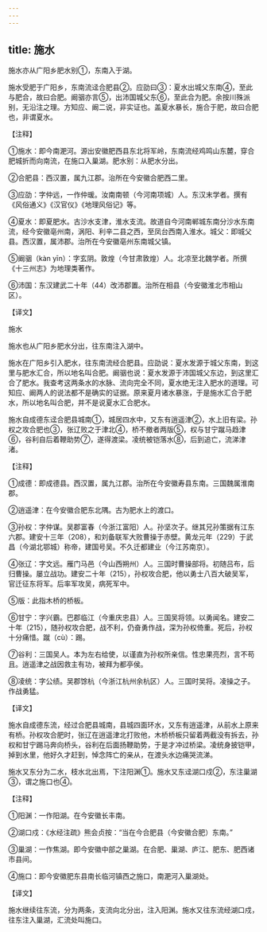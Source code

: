 ```yaml
---
---
---
```

title: 施水
---





施水亦从广阳乡肥水别①，东南入于湖。


施水受肥于广阳乡，东南流迳合肥县②。应劭曰③：夏水出城父东南④，至此与肥合，故曰合肥。阚骃亦言⑤，出沛国城父东⑥，至此合为肥。余按川殊派别，无沿注之理。方知应、阚二说，非实证也。盖夏水暴长，施合于肥，故曰合肥也，非谓夏水。


【注释】


①施水：即今南淝河。源出安徽肥西县东北将军岭，东南流经鸡鸣山东麓，穿合肥城折而向南流，在施口入巢湖。肥水别：从肥水分出。


②合肥县：西汉置，属九江郡。治所在今安徽合肥西二里。


③应劭：字仲远，一作仲瑗。汝南南顿（今河南项城）人。东汉末学者。撰有《风俗通义》《汉官仪》《地理风俗记》等。


④夏水：即夏肥水。古沙水支津，淮水支流。故道自今河南郸城东南分沙水东南流，经今安徽亳州南，涡阳、利辛二县之西，至凤台西南入淮水。城父：即城父县。西汉置，属沛郡。治所在今安徽亳州东南城父镇。


⑤阚骃（kàn yīn）：字玄阴。敦煌（今甘肃敦煌）人。北凉至北魏学者。所撰《十三州志》为地理类著作。


⑥沛国：东汉建武二十年（44）改沛郡置。治所在相县（今安徽淮北市相山区）。


【译文】


施水


施水也从广阳乡肥水分出，往东南注入湖中。


施水在广阳乡引入肥水，往东南流经合肥县。应劭说：夏水发源于城父东南，到这里与肥水汇合，所以地名叫合肥。阚骃也说：夏水发源于沛国城父东边，到这里汇合了肥水。我查考这两条水的水脉、流向完全不同，夏水绝无注入肥水的道理。可知应、阚两人的说法都不是确实的证据。原来夏月诸水暴涨，于是施水汇合于肥水，所以地名叫合肥，并不是说夏水汇合肥水。


施水自成德东迳合肥县城南①，城居四水中，又东有逍遥津②，水上旧有梁。孙权之攻合肥也③，张辽败之于津北④，桥不撤者两版⑤，权与甘宁蹴马趋津⑥，谷利自后着鞭助势⑦，遂得渡梁。凌统被铠落水⑧，后到追亡，流涕津渚。


【注释】


①成德：即成德县。西汉置，属九江郡。治所在今安徽寿县东南。三国魏属淮南郡。


②逍遥津：在今安徽合肥东北隅。古为肥水上的渡口。


③孙权：字仲谋。吴郡富春（今浙江富阳）人。孙坚次子。继其兄孙策据有江东六郡。建安十三年（208），和刘备联军大败曹操于赤壁。黄龙元年（229）于武昌（今湖北鄂城）称帝，建国号吴。不久迁都建业（今江苏南京）。


④张辽：字文远。雁门马邑（今山西朔州）人。三国时曹操部将。初随吕布，后归曹操。屡立战功。建安二十年（215），孙权攻合肥，他以勇士八百大破吴军，官迁征东将军。后率军攻吴，病死军中。


⑤版：此指木桥的桥板。


⑥甘宁：字兴霸。巴郡临江（今重庆忠县）人。三国吴将领。以勇闻名。建安二十年（215），随孙权攻合肥，战不利，仍奋勇作战，深为孙权倚重。死后，孙权十分痛惜。蹴（cù）：踢。


⑦谷利：三国吴人。本为左右给使，以谨直为孙权所亲信。性忠果亮烈，言不苟且。逍遥津之战因救主有功，被拜为都亭侯。


⑧凌统：字公绩。吴郡馀杭（今浙江杭州余杭区）人。三国时吴将。凌操之子。作战勇猛。


【译文】


施水自成德东流，经过合肥县城南，县城四面环水，又东有逍遥津，从前水上原来有桥。孙权攻合肥时，张辽在逍遥津北打败他，木桥桥板只留着两截没有拆去，孙权和甘宁踢马奔向桥头，谷利在后面扬鞭助势，于是才冲过桥梁。凌统身披铠甲，掉到水里，他好久才赶到，悼念阵亡的亲从，在渡头水边痛哭流涕。


施水又东分为二水，枝水北出焉，下注阳渊①。施水又东迳湖口戍②，东注巢湖③，谓之施口也④。


【注释】


①阳渊：一作阳湖。在今安徽长丰南。


②湖口戍：《水经注疏》熊会贞按：“当在今合肥县（今安徽合肥）东南。”


③巢湖：一作焦湖。即今安徽中部之巢湖。在合肥、巢湖、庐江、肥东、肥西诸市县间。


④施口：即今安徽肥东县南长临河镇西之施口，南淝河入巢湖处。


【译文】


施水继续往东流，分为两条，支流向北分出，注入阳渊。施水又往东流经湖口戍，往东注入巢湖，汇流处叫施口。